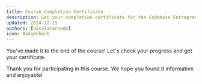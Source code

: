 ```yaml
---
title: Course Completion Certificate
description: Get your completion certificate for the Codebase Entrepreneur Go-to-Market course
updated: 2024-12-15
authors: [nicolasarnedo]
icon: BadgeCheck
---
```



You've made it to the end of the course! Let's check your progress and get your certificate.

<CertificatePage courseId="codebase-entrepreneur-go-to-market"/>

Thank you for participating in this course. We hope you found it informative and enjoyable!
